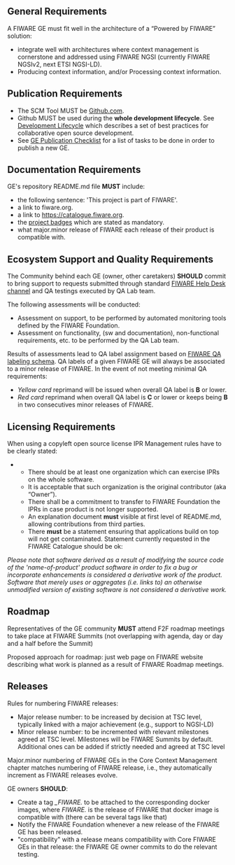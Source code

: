 == General Requirements ==

A FIWARE GE must fit well in the architecture of a “Powered by FIWARE” solution:

* integrate well with architectures where context management is cornerstone and addressed using FIWARE NGSI (currently FIWARE NGSIv2, next ETSI NGSI-LD). 
* Producing context information, and/or Processing context information.

== Publication Requirements ==

* The SCM Tool MUST be [https://github.com Github.com]. 
* Github MUST be used during the <b>whole development lifecycle</b>. See [[development.mediawiki#Development_Lifecycle|Development Lifecycle]] which describes a set of best practices for collaborative open source development.
* See [[GE_checklist.mediawiki|GE Publication Checklist]] for a list of tasks to be done in order to publish a new GE.

== Documentation Requirements ==

GE's repository README.md file '''MUST''' include:

* the following sentence: 'This project is part of FIWARE'.
* a link to fiware.org.
* a link to https://catalogue.fiware.org.
* the [[project_badges.mediawiki|project badges]] which are stated as mandatory.
* what major.minor release of FIWARE each release of their product is compatible with.

== Ecosystem Support and Quality Requirements ==

The Community behind each GE (owner, other caretakers) '''SHOULD''' commit to bring support to requests submitted through
standard [mailto:fiware-help@lists.fiware.org FIWARE Help Desk channel] and QA testings executed by QA Lab team.

The following assessments will be conducted:

* Assessment on support, to be performed by automated monitoring tools defined by the FIWARE Foundation.
* Assessment on functionality, (sw and documentation), non-functional requirements, etc. to be performed by the QA Lab team.

Results of assessments lead to QA label assignment based on [https://www.fiware.org/wp-content/uploads/2016/10/QA_public_document.pdf FIWARE QA labeling schema].
QA labels of a given FIWARE GE will always be associated to a minor release of FIWARE. In the event of not meeting minimal QA requirements:

* ''Yellow card'' reprimand will be issued when overall QA label is '''B''' or lower.
* ''Red card'' reprimand when overall QA label is '''C''' or lower or keeps being '''B''' in two consecutives minor releases of FIWARE.

== Licensing Requirements ==

When using a copyleft open source license IPR Management rules have to be clearly stated:

** There should be at least one organization which can exercise IPRs on the whole software.
** It is acceptable that such organization is the original contributor (aka “Owner”).
** There shall be a commitment to transfer to FIWARE Foundation the IPRs in case product is not longer supported.
** An explanation document '''must''' visible at first level of README.md, allowing contributions from third parties.
** There '''must''' be a statement ensuring that applications build on top will not get contaminated. Statement currently requested in the FIWARE Catalogue should be ok:

''
Please note that software derived as a result of modifying the source code of the 
'name-of-product' product software in order to fix a bug or incorporate enhancements is
considered a derivative work of the product. Software that merely uses or aggregates (i.e. links to)
an otherwise unmodified version of existing software is not considered a derivative work.
''

== Roadmap ==

Representatives of the GE community '''MUST''' attend F2F roadmap meetings to take place at FIWARE Summits
(not overlapping with agenda, day or day and a half before the Summit)

Proposed approach for roadmap: just web page on FIWARE website describing what work is planned as a result of FIWARE Roadmap meetings.


== Releases ==

Rules for numbering FIWARE releases:

* Major release number: to be increased by decision at TSC level, typically linked with a major achievement (e.g., support to NGSI-LD)
* Minor release number: to be incremented with relevant milestones agreed at TSC level. Milestones will be FIWARE Summits by default. Additional ones can be added if strictly needed and agreed at TSC level

Major.minor numbering of FIWARE GEs in the Core Context Management chapter matches numbering of FIWARE release, i.e., they automatically increment as FIWARE releases evolve.

GE owners '''SHOULD''':

* Create a tag ''<product release number>_FIWARE<major>.<minor>'' to be attached to the corresponding docker images, where ''FIWARE<major>.<minor>'' is the release of FIWARE that docker image is compatible with (there can be several tags like that)
* Notify the FIWARE Foundation whenever a new release of the FIWARE GE has been released.
* "compatibility" with a release means compatibility with Core FIWARE GEs in that release: the FIWARE GE owner commits to do the relevant testing. 
